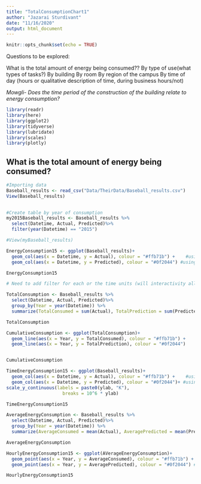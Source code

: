 ```yaml
---
title: "TotalConsumptionChart1"
author: "Jazarai Sturdivant"
date: "11/16/2020"
output: html_document
---
```


```r
knitr::opts_chunk$set(echo = TRUE)
```

Questions to be explored: 

What is the total amount of energy being consumed??
By type of use(what types of tasks?)
By building
By room
By region of the campus
By time of day (hours or qualitative description of time, during business hours/not)

*Mowgli- Does the time period of the construction of the building relate to energy consumption?
*


```r
library(readr)
library(here)
library(ggplot2)
library(tidyverse)
library(lubridate)
library(scales)
library(plotly)

```

## What is the total amount of energy being consumed? 


```r
#Importing data
Baseball_results <- read_csv("Data/TheirData/Baseball_results.csv")
View(Baseball_results)
                             
```
```r
#Create table by year of consumption
my2015Baseball_results <- Baseball_results %>%
  select(Datetime, Actual, Predicted)%>%
  filter(year(Datetime) == "2015")

#View(myBaseball_results)      

```


```r

EnergyConsumption15 <- ggplot(Baseball_results)+
  geom_col(aes(x = Datetime, y = Actual), colour = "#ffb71b") +    #using UNCG gold rgb(255,183,27)
  geom_col(aes(x = Datetime, y = Predicted), colour = "#0f2044") #using UNCG blue rgb(15,32,68)

EnergyConsumption15

# Need to add filter for each or the time units (will interactivity allow for this?)

```




```r

TotalConsumption <- Baseball_results %>%
  select(Datetime, Actual, Predicted)%>%
  group_by(Year = year(Datetime)) %>%
  summarize(TotalConsumed = sum(Actual), TotalPrediction = sum(Predicted))

TotalConsumption

```


```r

CumulativeConsumption <- ggplot(TotalConsumption)+
  geom_line(aes(x = Year, y = TotalConsumed), colour = "#ffb71b") +    #using UNCG gold rgb(255,183,27)
  geom_line(aes(x = Year, y = TotalPrediction), colour = "#0f2044")


CumulativeConsumption


```


```r

TimeEnergyConsumption15 <- ggplot(Baseball_results)+
  geom_col(aes(x = Datetime, y = Actual), colour = "#ffb71b") +    #using UNCG gold rgb(255,183,27)
  geom_col(aes(x = Datetime, y = Predicted), colour = "#0f2044")+ #using UNCG blue rgb(15,32,68)
scale_y_continuous(labels = paste0(ylab, "K"),
                     breaks = 10^6 * ylab)

TimeEnergyConsumption15


```


```r
AverageEnergyConsumption <- Baseball_results %>%
  select(Datetime, Actual, Predicted)%>%
  group_by(Year = year(Datetime)) %>%
  summarize(AverageConsumed = mean(Actual), AveragePredicted = mean(Predicted))

AverageEnergyConsumption

```



```r

HourlyEnergyConsumption15 <- ggplot(AVerageEnergyConsumption)+
  geom_point(aes(x = Year, y = AverageConsumed), colour = "#ffb71b") +    #using UNCG gold rgb(255,183,27)
  geom_point(aes(x = Year, y = AveragePredicted), colour = "#0f2044") #using UNCG blue rgb(15,32,68)

HourlyEnergyConsumption15



```






